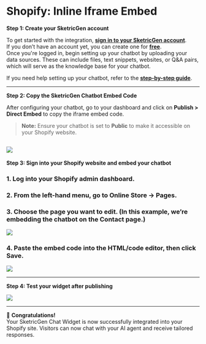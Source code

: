# Shopify: Inline Iframe Embed

**Step 1: Create your SketricGen account**

To get started with the integration, **[sign in to your SketricGen account](#)**.  
If you don’t have an account yet, you can create one for **[free](#)**.  
Once you're logged in, begin setting up your chatbot by uploading your data sources. These can include files, text snippets, websites, or Q&A pairs, which will serve as the knowledge base for your chatbot.

If you need help setting up your chatbot, refer to the **[step-by-step guide](#)**.

---

**Step 2: Copy the SketricGen Chatbot Embed Code**

After configuring your chatbot, go to your dashboard and click on **Publish > Direct Embed** to copy the iframe embed code.

> **Note:** Ensure your chatbot is set to **Public** to make it accessible on your Shopify website.

![](/images/shopify/screenshot1.png)
---


**Step 3: Sign into your Shopify website and embed your chatbot**

### 1. Log into your **Shopify** admin dashboard.  
### 2. From the left-hand menu, go to **Online Store → Pages**.  
### 3. Choose the page you want to edit. (In this example, we’re embedding the chatbot on the Contact page.)

![](/images/shopify/screenshot2.png)

### 4. Paste the embed code into the **HTML/code editor**, then click **Save**.

![](/images/shopify/screenshot3.png)

---

**Step 4: Test your widget after publishing**

![](/images/shopify/screenshot4.png)

---

🎉 **Congratulations!**  
Your SketricGen Chat Widget is now successfully integrated into your Shopify site. Visitors can now chat with your AI agent and receive tailored responses.
